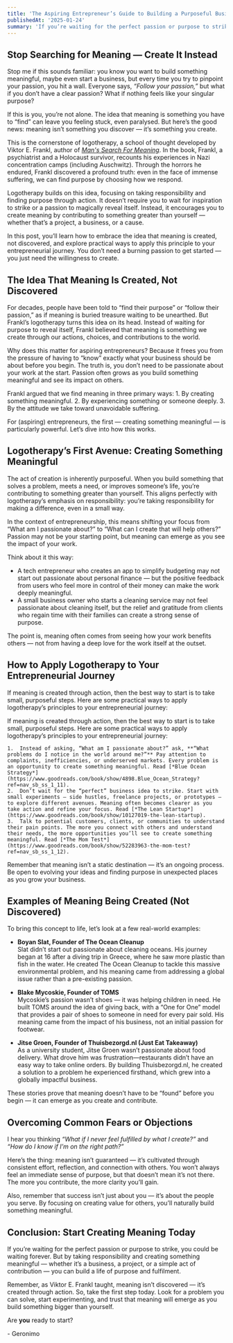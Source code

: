 ```yaml
---
title: 'The Aspiring Entrepreneur’s Guide to Building a Purposeful Business Without a Clear Sense of Purpose'
publishedAt: '2025-01-24'
summary: 'If you’re waiting for the perfect passion or purpose to strike, you could be waiting forever. But by taking responsibility and creating something meaningful — whether it’s a business, a project, or a simple act of contribution — you can build a life of purpose and fulfilment.'
---
```


## Stop Searching for Meaning — Create It Instead

Stop me if this sounds familiar: you know you want to build something meaningful, maybe even start a business, but every time you try to pinpoint your passion, you hit a wall. Everyone says, *“Follow your passion,”* but what if you don’t have a clear passion? What if nothing feels like your singular purpose?

If this is you, you’re not alone. The idea that meaning is something you have to 
“find” can leave you feeling stuck, even paralysed. But here’s the good news: 
meaning isn’t something you discover — it’s something you create. 

This is the cornerstone of logotherapy, a school of thought developed by Viktor E. Frankl, author of [*Man's Search For Meaning*](https://www.goodreads.com/book/show/4069.Man_s_Search_for_Meaning). In the book, Frankl, a psychiatrist and a Holocaust survivor, recounts his experiences in Nazi concentration camps (including Auschwitz). Through the horrors he endured, Frankl discovered a profound truth: even in the face of immense suffering, we can find purpose by choosing how we respond.

Logotherapy builds on this idea, focusing on taking responsibility and finding purpose through action. It doesn’t require you to wait for inspiration to strike or a passion to magically reveal itself. Instead, it encourages you to create meaning by contributing to something greater than yourself — whether that’s a project, a business, or a cause.

In this post, you’ll learn how to embrace the idea that meaning is created, not discovered, and explore practical ways to apply this principle to your entrepreneurial journey. You don’t need a burning passion to get started — you just need the willingness to create.

## The Idea That Meaning Is Created, Not Discovered

For decades, people have been told to “find their purpose” or “follow their passion,” as if meaning is buried treasure waiting to be unearthed. But Frankl’s logotherapy turns this idea on its head. Instead of waiting for purpose to reveal itself, Frankl believed that meaning is something we create through our actions, choices, and contributions to the world.

Why does this matter for aspiring entrepreneurs? Because it frees you from the pressure of having to “know” exactly what your business should be about before you begin. The truth is, you don’t need to be passionate about your work at the start. Passion often grows as you build something meaningful and see its impact on others.

Frankl argued that we find meaning in three primary ways:
	1.	By creating something meaningful.
	2.	By experiencing something or someone deeply.
	3.	By the attitude we take toward unavoidable suffering.

For (aspiring) entrepreneurs, the first — creating something meaningful — is particularly powerful. Let’s dive into how this works.

## Logotherapy’s First Avenue: Creating Something Meaningful

The act of creation is inherently purposeful. When you build something that solves a problem, meets a need, or improves someone’s life, you’re contributing to something greater than yourself. This aligns perfectly with logotherapy’s emphasis on responsibility: you’re taking responsibility for making a difference, even in a small way.

In the context of entrepreneurship, this means shifting your focus from “What am I passionate about?” to “What can I create that will help others?” Passion may not be your starting point, but meaning can emerge as you see the impact of your work.

Think about it this way:

- A tech entrepreneur who creates an app to simplify budgeting may not start out passionate about personal finance — but the positive feedback from users who feel more in control of their money can make the work deeply meaningful.
- A small business owner who starts a cleaning service may not feel passionate about cleaning itself, but the relief and gratitude from clients who regain time with their families can create a strong sense of purpose.

The point is, meaning often comes from seeing how your work benefits others — not from having a deep love for the work itself at the outset.

## How to Apply Logotherapy to Your Entrepreneurial Journey

If meaning is created through action, then the best way to start is to take small, purposeful steps. Here are some practical ways to apply logotherapy’s principles to your entrepreneurial journey:

If meaning is created through action, then the best way to start is to take small, purposeful steps. Here are some practical ways to apply logotherapy’s principles to your entrepreneurial journey:

	1.	Instead of asking, “What am I passionate about?” ask, **“What problems do I notice in the world around me?”** Pay attention to complaints, inefficiencies, or underserved markets. Every problem is an opportunity to create something meaningful. Read [*Blue Ocean Strategy*](https://www.goodreads.com/book/show/4898.Blue_Ocean_Strategy?ref=nav_sb_ss_1_11).
	2.	Don’t wait for the “perfect” business idea to strike. Start with small experiments — side hustles, freelance projects, or prototypes — to explore different avenues. Meaning often becomes clearer as you take action and refine your focus. Read [*The Lean Startup*](https://www.goodreads.com/book/show/10127019-the-lean-startup).
	3.	Talk to potential customers, clients, or communities to understand their pain points. The more you connect with others and understand their needs, the more opportunities you’ll see to create something meaningful. Read [*The Mom Test*](https://www.goodreads.com/book/show/52283963-the-mom-test?ref=nav_sb_ss_1_12).
    
Remember that meaning isn’t a static destination — it’s an ongoing process. Be open to evolving your ideas and finding purpose in unexpected places as you grow your business.

## Examples of Meaning Being Created (Not Discovered)

To bring this concept to life, let’s look at a few real-world examples:

- **Boyan Slat, Founder of The Ocean Cleanup**\
Slat didn’t start out passionate about cleaning oceans. His journey began at 16 after a diving trip in Greece, where he saw more plastic than fish in the water. He created The Ocean Cleanup to tackle this massive environmental problem, and his meaning came from addressing a global issue rather than a pre-existing passion.

- **Blake Mycoskie, Founder of TOMS**\
Mycoskie’s passion wasn’t shoes — it was helping children in need. He built TOMS around the idea of giving back, with a “One for One” model that provides a pair of shoes to someone in need for every pair sold. His meaning came from the impact of his business, not an initial passion for footwear.

- **Jitse Groen, Founder of Thuisbezorgd.nl (Just Eat Takeaway)**\
As a university student, Jitse Groen wasn’t passionate about food delivery. What drove him was frustration—restaurants didn’t have an easy way to take online orders. By building Thuisbezorgd.nl, he created a solution to a problem he experienced firsthand, which grew into a globally impactful business.

These stories prove that meaning doesn’t have to be “found” before you begin — it can emerge as you create and contribute.

## Overcoming Common Fears or Objections

I hear you thinking *“What if I never feel fulfilled by what I create?”* 
and *“How do I know if I’m on the right path?”*

Here’s the thing: meaning isn’t guaranteed — it’s cultivated through consistent effort, reflection, and connection with others. You won’t always feel an immediate sense of purpose, but that doesn’t mean it’s not there. The more you contribute, the more clarity you’ll gain.

Also, remember that success isn’t just about you — it’s about the people you serve. By focusing on creating value for others, you’ll naturally build something meaningful.

## Conclusion: Start Creating Meaning Today

If you’re waiting for the perfect passion or purpose to strike, you could be waiting forever. But by taking responsibility and creating something meaningful — whether it’s a business, a project, or a simple act of contribution — you can build a life of purpose and fulfilment.

Remember, as Viktor E. Frankl taught, meaning isn’t discovered — it’s created through action. So, take the first step today. Look for a problem you can solve, start experimenting, and trust that meaning will emerge as you build something bigger than yourself.

Are **you** ready to start?


\- Geronimo